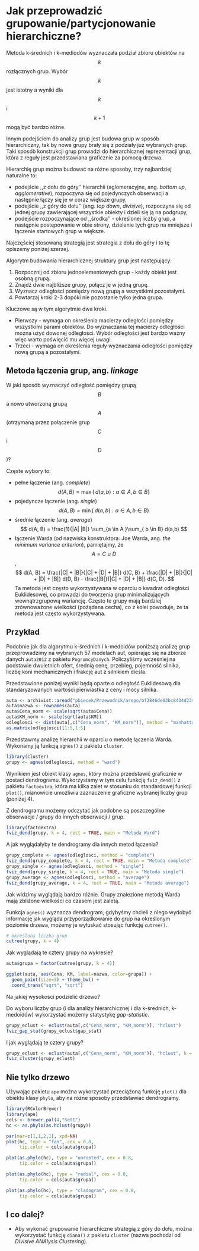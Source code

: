 # Jak przeprowadzić grupowanie/partycjonowanie hierarchiczne?

Metoda k-średnich i k-mediodów wyznaczała podział zbioru obiektów na $$k$$ rozłącznych grup. Wybór $$k$$ jest istotny a wyniki dla $$k$$ i $$k+1$$ mogą być bardzo różne.

Innym podejściem do analizy grup jest budowa grup w sposób hierarchiczny, tak by nowe grupy brały się z podziały już wybranych grup. Taki sposób konstrukcji grup prowadzi do hierarchicznej reprezentacji grup, która z reguły jest przedstawiana graficznie za pomocą drzewa.

Hierarchię grup można budować na różne sposoby, trzy najbardziej naturalne to:

- podejście ,,z dołu do góry'' hierarchii (aglomeracyjne, ang. *bottom up*, *agglomerative*), rozpoczyna się od pojedynczych obserwacji a następnie łączy się je w coraz większe grupy,
- podejście ,,z góry do dołu'' (ang. *top down*, *divisive*), rozpoczyna się od jednej grupy zawierającej wszystkie obiekty i dzieli się ją na podgrupy,
- podejście rozpoczynające od ,,środka'' - określonej liczby grup, a następnie postępowanie w obie strony, dzielenie tych grup na mniejsze i łączenie startowych grup w większe.

Najczęściej stosowaną strategią jest strategia z dołu do góry i to tę opiszemy poniżej szerzej.

Algorytm budowania hierarchicznej struktury grup jest następujący:

1. Rozpocznij od zbioru jednoelementowych grup - każdy obiekt jest osobną grupą.
2. Znajdź dwie najbliższe grupy, połącz je w jedną grupę.
3. Wyznacz odległości pomiędzy nową grupą a wszystkimi pozostałymi.
4. Powtarzaj kroki 2-3 dopóki nie pozostanie tylko jedna grupa.

Kluczowe są w tym algorytmie dwa kroki. 

- Pierwszy - wymaga on określenia macierzy odległości pomiędzy wszystkimi parami obiektów. Do wyznaczania tej macierzy odległości można użyć dowonej odległości. Wybór odległości jest bardzo ważny więc warto poświęcić mu więcej uwagi.
- Trzeci - wymaga on określenia reguły wyznaczania odległości pomiędzy nową grupą a pozostałymi.

## Metoda łączenia grup, ang. *linkage*

W jaki sposób wyznaczyć odległość pomiędzy grupą $$B$$ a nowo utworzoną grupą $$A$$ (otrzymaną przez połączenie grup $$C$$ i $$D$$)?

Częste wybory to:

* pełne łączenie (ang. *complete*) 
$$
d(A, B) = \max \{\, d(a,b) : a \in A,\, b \in B \}
$$
* pojedyncze łączenie (ang. *single*) 
$$
d(A, B) = \min \{\, d(a,b) : a \in A,\, b \in B \}
$$
* średnie łączenie (ang. *average*) 
$$
d(A, B) = \frac{1}{|A| |B|} \sum_{a \in A }\sum_{ b \in B} d(a,b)
$$
* łączenie Warda (od nazwiska konstruktora: Joe Warda, ang. *the minimum variance criterion*), pamiętajmy, że $$A= C \cup D$$,
$$
d(A, B) = \frac{|C| + |B|}{|C| + |D| + |B|} d(C, B) + \frac{|D| + |B|}{|C| + |D| + |B|} d(D, B) - 
\frac{|B|}{|C| + |D| + |B|} d(C, D).
$$
Ta metoda jest często wykorzystywana w oparciu o kwadrat odległości Euklidesowej, co prowadzi do tworzenia grup minimalizujących wewnątrzgrupową wariancję. Często te grupy mają bardziej zrównoważone wielkości (pożądana cecha), co z kolei powoduje, że ta metoda jest często wykorzystywana.

## Przykład

Podobnie jak dla algorytmu k-średnich i k-medoidów poniższą analizę grup przeprowadzimy na wybranych 57 modelach aut, opierając się na zbiorze danych `auta2012` z pakietu `PogromcyDanych`. Policzyliśmy wcześniej na podstawie dwuletnich ofert, średnią cenę, przebieg, pojemność silnika, liczbę koni mechanicznych i frakcję aut z silnikiem diesla. 

Przedstawione poniżej wyniki będą oparte o odległość Euklidesową dla standaryzowanych wartości pierwiastka z ceny i mocy silnika.

```r
auta <- archivist::aread("pbiecek/Przewodnik/arepo/bf2846de03bc8434d234b08fd2e31694")
auta$nazwa <- rownames(auta)
auta$Cena_norm <- scale(sqrt(auta$Cena))
auta$KM_norm <- scale(sqrt(auta$KM))
odleglosci <- dist(auta[,c("Cena_norm", "KM_norm")], method = "manhattan")
as.matrix(odleglosci)[1:5,1:5]
```

Przedstawmy analizę hierarchii w oparciu o metodę łączenia Warda.
Wykonamy ją funkcją `agnes()` z pakietu `cluster`.

```r
library(cluster)
grupy <- agnes(odleglosci, method = "ward")
```

Wynikiem jest obiekt klasy `agnes`, który można przedstawić graficznie w postaci dendrogramu. Wykorzystamy w tym celu funkcję `fviz_dend()` z pakietu `factoextra`, która ma kilka zalet w stosunku do standardowej funkcji `plot()`, mianowicie umożliwia zaznaczenie graficzne wybranej liczby grup (poniżej 4).

Z dendrogramu możemy odczytać jak podobne są poszczególne obserwacje / grupy do innych obserwacji / grup.

```r
library(factoextra)
fviz_dend(grupy, k = 4, rect = TRUE, main = "Metoda Ward")
```

A jak wyglądałyby te dendrogramy dla innych metod łączenia?

```r
grupy_complete <- agnes(odleglosci, method = "complete")
fviz_dend(grupy_complete, k = 4, rect = TRUE, main = "Metoda complete")
grupy_single <- agnes(odleglosci, method = "single")
fviz_dend(grupy_single, k = 4, rect = TRUE, main = "Metoda single")
grupy_average <- agnes(odleglosci, method = "average")
fviz_dend(grupy_average, k = 4, rect = TRUE, main = "Metoda average")
```

Jak widzimy wyglądają bardzo różnie. Grupy znalezione metodą Warda mają zbliżone wielkości co czasem jest zaletą. 

Funkcja `agnes()` wyznacza dendrogram, gdybyśmy chcieli z niego wydobyć informację jak wygląda przyporządkowanie do grup na określonym poziomie drzewa, możemy je wyłuskać stosując funkcję `cutree()`. 

```r
# określona liczba grup
cutree(grupy, k = 4)
```

Jak wyglądają te cztery grupy na wykresie?

```r
auta$grupa = factor(cutree(grupy, k = 4))

ggplot(auta, aes(Cena, KM, label=nazwa, color=grupa)) +
  geom_point(size=3) + theme_bw() +
  coord_trans("sqrt", "sqrt")
```

Na jakiej wysokości podzielić drzewo? 

Do wyboru liczby grup (i dla analizy hierarchicznej i dla k-średnich, k-medoidów) wykorzystać możemy statystykę *gap-statistic*.

```r
grupy_eclust <- eclust(auta[,c("Cena_norm", "KM_norm")], "hclust") 
fviz_gap_stat(grupy_eclust$gap_stat)
```

I jak wyglądają te cztery grupy?

```r
grupy_eclust <- eclust(auta[,c("Cena_norm", "KM_norm")], "hclust", k = 4) 
fviz_cluster(grupy_eclust)
```

## Nie tylko drzewo

Używając pakietu `ape` można wykorzystać przeciążoną funkcję `plot()` dla obiektu klasy `phylo`, aby na różne sposoby przedstawiać dendrogramy.

```r
library(RColorBrewer)
library(ape)
cols <- brewer.pal(4,"Set1")
hc <- as.phylo(as.hclust(grupy))

par(mar=c(1,1,2,1), xpd=NA)
plot(hc, type = "fan", cex = 0.8,
     tip.color = cols[auta$grupa])

plot(as.phylo(hc), type = "unrooted", cex = 0.8,
     tip.color = cols[auta$grupa])

plot(as.phylo(hc), type = "radial", cex = 0.8,
     tip.color = cols[auta$grupa])

plot(as.phylo(hc), type = "cladogram", cex = 0.8,
     tip.color = cols[auta$grupa])
```

## I co dalej?

* Aby wykonać grupowanie hierarchiczne strategią z góry do dołu, można wykorzystać funkcję `diana()`  z pakietu `cluster` (nazwa pochodzi od *DIvisive ANAlysis Clustering*).
